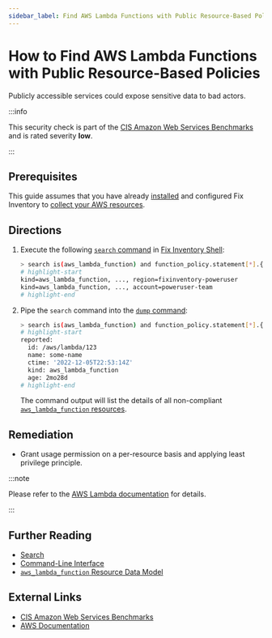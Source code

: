 ```yaml
---
sidebar_label: Find AWS Lambda Functions with Public Resource-Based Policies
---
```


# How to Find AWS Lambda Functions with Public Resource-Based Policies

Publicly accessible services could expose sensitive data to bad actors.

:::info

This security check is part of the [CIS Amazon Web Services Benchmarks](https://cisecurity.org/benchmark/amazon_web_services) and is rated severity **low**.

:::

## Prerequisites

This guide assumes that you have already [installed](../../../getting-started/install/index.mdx) and configured Fix Inventory to [collect your AWS resources](../../../how-to-guides/data-sources/collect-aws-resource-data.mdx).

## Directions

1. Execute the following [`search` command](../../../reference/cli/search.mdx) in [Fix Inventory Shell](../../../reference/components/shell.mdx):

   ```bash
   > search is(aws_lambda_function) and function_policy.statement[*].{principal~"*" or principal.AWS~"*" or principal.CanonicalUser~"*"}
   # highlight-start
   ​kind=aws_lambda_function, ..., region=fixinventory-poweruser
   ​kind=aws_lambda_function, ..., account=poweruser-team
   # highlight-end
   ```

2. Pipe the `search` command into the [`dump` command](../../../reference/cli/dump.mdx):

   ```bash
   > search is(aws_lambda_function) and function_policy.statement[*].{principal~"*" or principal.AWS~"*" or principal.CanonicalUser~"*"} | dump
   # highlight-start
   ​reported:
   ​  id: /aws/lambda/123
   ​  name: some-name
   ​  ctime: '2022-12-05T22:53:14Z'
   ​  kind: aws_lambda_function
   ​  age: 2mo28d
   # highlight-end
   ```

   The command output will list the details of all non-compliant [`aws_lambda_function` resources](../../../reference/unified-data-model/aws/lambda/aws_lambda_function.mdx).

## Remediation

- Grant usage permission on a per-resource basis and applying least privilege principle.

:::note

Please refer to the [AWS Lambda documentation](https://docs.aws.amazon.com/lambda/latest/dg/access-control-resource-based.html) for details.

:::

## Further Reading

- [Search](../../../reference/search/index.mdx)
- [Command-Line Interface](../../../reference/cli/index.mdx)
- [`aws_lambda_function` Resource Data Model](../../../reference/unified-data-model/aws/lambda/aws_lambda_function.mdx)

## External Links

- [CIS Amazon Web Services Benchmarks](https://cisecurity.org/benchmark/amazon_web_services)
- [AWS Documentation](https://docs.aws.amazon.com/lambda/latest/dg/access-control-resource-based.html)
